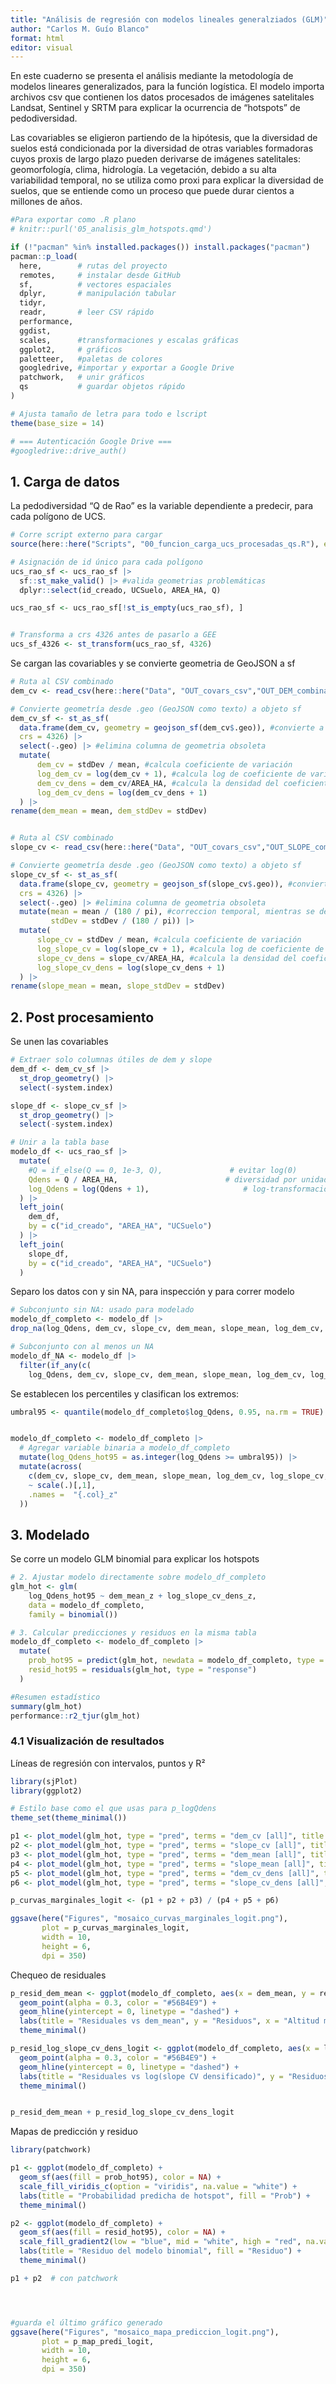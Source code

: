 ```yaml
---
title: "Análisis de regresión con modelos lineales generalziados (GLM)"
author: "Carlos M. Guío Blanco"
format: html
editor: visual
---
```


En este cuaderno se presenta el análisis mediante la metodología de modelos lineares generalizados, para la función logística. El modelo importa archivos csv que contienen los datos procesados de imágenes satelitales Landsat, Sentinel y SRTM para explicar la ocurrencia de “hotspots” de pedodiversidad.

Las covariables se eligieron partiendo de la hipótesis, que la diversidad de suelos está condicionada por la diversidad de otras variables formadoras cuyos proxis de largo plazo pueden derivarse de imágenes satelitales: geomorfología, clima, hidrología. La vegetación, debido a su alta variabilidad temporal, no se utiliza como proxi para explicar la diversidad de suelos, que se entiende como un proceso que puede durar cientos a millones de años.

```r
#Para exportar como .R plano
# knitr::purl('05_analisis_glm_hotspots.qmd')

if (!"pacman" %in% installed.packages()) install.packages("pacman")
pacman::p_load(
  here,        # rutas del proyecto
  remotes,     # instalar desde GitHub
  sf,          # vectores espaciales
  dplyr,       # manipulación tabular
  tidyr,
  readr,       # leer CSV rápido
  performance,
  ggdist,
  scales,      #transformaciones y escalas gráficas
  ggplot2,     # gráficos
  paletteer,   #paletas de colores
  googledrive, #importar y exportar a Google Drive
  patchwork,   # unir gráficos
  qs           # guardar objetos rápido
)

# Ajusta tamaño de letra para todo e lscript
theme(base_size = 14)

# === Autenticación Google Drive ===
#googledrive::drive_auth()
```

## 1. Carga de datos

La pedodiversidad "Q de Rao" es la variable dependiente a predecir, para cada polígono de UCS.

```r

# Corre script externo para cargar
source(here::here("Scripts", "00_funcion_carga_ucs_procesadas_qs.R"), encoding = "UTF-8")

# Asignación de id único para cada polígono
ucs_rao_sf <- ucs_rao_sf |> 
  sf::st_make_valid() |> #valida geometrias problemáticas
  dplyr::select(id_creado, UCSuelo, AREA_HA, Q) 

ucs_rao_sf <- ucs_rao_sf[!st_is_empty(ucs_rao_sf), ]


# Transforma a crs 4326 antes de pasarlo a GEE
ucs_sf_4326 <- st_transform(ucs_rao_sf, 4326)

```

Se cargan las covariables y se convierte geometria de GeoJSON a sf

```r

# Ruta al CSV combinado
dem_cv <- read_csv(here::here("Data", "OUT_covars_csv","OUT_DEM_combinado.csv" ))

# Convierte geometría desde .geo (GeoJSON como texto) a objeto sf
dem_cv_sf <- st_as_sf(
  data.frame(dem_cv, geometry = geojson_sf(dem_cv$.geo)), #convierte a sf
  crs = 4326) |>
  select(-.geo) |> #elimina columna de geometria obsoleta
  mutate(
      dem_cv = stdDev / mean, #calcula coeficiente de variación
      log_dem_cv = log(dem_cv + 1), #calcula log de coeficiente de variación
      dem_cv_dens = dem_cv/AREA_HA, #calcula la densidad del coeficiente de variación
      log_dem_cv_dens = log(dem_cv_dens + 1) 
  ) |>
rename(dem_mean = mean, dem_stdDev = stdDev)


# Ruta al CSV combinado
slope_cv <- read_csv(here::here("Data", "OUT_covars_csv","OUT_SLOPE_combinado.csv" ))

# Convierte geometría desde .geo (GeoJSON como texto) a objeto sf
slope_cv_sf <- st_as_sf(
  data.frame(slope_cv, geometry = geojson_sf(slope_cv$.geo)), #convierte a sf
  crs = 4326) |>
  select(-.geo) |> #elimina columna de geometria obsoleta
  mutate(mean = mean / (180 / pi), #correccion temporal, mientras se descarga lote
         stdDev = stdDev / (180 / pi)) |>
  mutate(
      slope_cv = stdDev / mean, #calcula coeficiente de variación
      log_slope_cv = log(slope_cv + 1), #calcula log de coeficiente de variación
      slope_cv_dens = slope_cv/AREA_HA, #calcula la densidad del coeficiente de variación
      log_slope_cv_dens = log(slope_cv_dens + 1) 
  ) |>
rename(slope_mean = mean, slope_stdDev = stdDev)


```

## 2. Post procesamiento

Se unen las covariables

```r

# Extraer solo columnas útiles de dem y slope
dem_df <- dem_cv_sf |> 
  st_drop_geometry() |>
  select(-system.index)

slope_df <- slope_cv_sf |> 
  st_drop_geometry() |>
  select(-system.index)

# Unir a la tabla base
modelo_df <- ucs_rao_sf |>
  mutate(
    #Q = if_else(Q == 0, 1e-3, Q),               # evitar log(0)
    Qdens = Q / AREA_HA,                        # diversidad por unidad de área
    log_Qdens = log(Qdens + 1),                     # log-transformación
  ) |>
  left_join(
    dem_df,
    by = c("id_creado", "AREA_HA", "UCSuelo")
  ) |>
  left_join(
    slope_df,
    by = c("id_creado", "AREA_HA", "UCSuelo")
  ) 


```

Separo los datos con y sin NA, para inspección y para correr modelo

```r

# Subconjunto sin NA: usado para modelado
modelo_df_completo <- modelo_df |> 
drop_na(log_Qdens, dem_cv, slope_cv, dem_mean, slope_mean, log_dem_cv, log_slope_cv, dem_cv_dens, slope_cv_dens)

# Subconjunto con al menos un NA
modelo_df_NA <- modelo_df |> 
  filter(if_any(c(
    log_Qdens, dem_cv, slope_cv, dem_mean, slope_mean, log_dem_cv, log_slope_cv, dem_cv_dens, slope_cv_dens), is.na))
```

Se establecen los percentiles y clasifican los extremos:

```r

umbral95 <- quantile(modelo_df_completo$log_Qdens, 0.95, na.rm = TRUE)


modelo_df_completo <- modelo_df_completo |>
  # Agregar variable binaria a modelo_df_completo
  mutate(log_Qdens_hot95 = as.integer(log_Qdens >= umbral95)) |>
  mutate(across(
    c(dem_cv, slope_cv, dem_mean, slope_mean, log_dem_cv, log_slope_cv, dem_cv_dens, slope_cv_dens, log_dem_cv_dens, log_slope_cv_dens),
    ~ scale(.)[,1],
    .names =  "{.col}_z" 
  ))

```

## 3. Modelado

Se corre un modelo GLM binomial para explicar los hotspots

```r

# 2. Ajustar modelo directamente sobre modelo_df_completo
glm_hot <- glm(
    log_Qdens_hot95 ~ dem_mean_z + log_slope_cv_dens_z, 
    data = modelo_df_completo,
    family = binomial())

# 3. Calcular predicciones y residuos en la misma tabla
modelo_df_completo <- modelo_df_completo |>
  mutate(
    prob_hot95 = predict(glm_hot, newdata = modelo_df_completo, type = "response"),
    resid_hot95 = residuals(glm_hot, type = "response")
  )

#Resumen estadístico
summary(glm_hot)
performance::r2_tjur(glm_hot)


```

### 4.1 Visualización de resultados

Líneas de regresión con intervalos, puntos y R²

```r


library(sjPlot)
library(ggplot2)

# Estilo base como el que usas para p_logQdens
theme_set(theme_minimal())

p1 <- plot_model(glm_hot, type = "pred", terms = "dem_cv [all]", title = NULL) + theme_minimal()
p2 <- plot_model(glm_hot, type = "pred", terms = "slope_cv [all]", title = NULL) + theme_minimal()
p3 <- plot_model(glm_hot, type = "pred", terms = "dem_mean [all]", title = NULL) + theme_minimal()
p4 <- plot_model(glm_hot, type = "pred", terms = "slope_mean [all]", title = NULL) + theme_minimal()
p5 <- plot_model(glm_hot, type = "pred", terms = "dem_cv_dens [all]", title = NULL) + theme_minimal()
p6 <- plot_model(glm_hot, type = "pred", terms = "slope_cv_dens [all]", title = NULL) + theme_minimal()

p_curvas_marginales_logit <- (p1 + p2 + p3) / (p4 + p5 + p6)

ggsave(here("Figures", "mosaico_curvas_marginales_logit.png"),
       plot = p_curvas_marginales_logit,
       width = 10,
       height = 6,
       dpi = 350)

```

Chequeo de residuales

```r

p_resid_dem_mean <- ggplot(modelo_df_completo, aes(x = dem_mean, y = resid_hot95)) +
  geom_point(alpha = 0.3, color = "#56B4E9") +
  geom_hline(yintercept = 0, linetype = "dashed") +
  labs(title = "Residuales vs dem_mean", y = "Residuos", x = "Altitud media") +
  theme_minimal()

p_resid_log_slope_cv_dens_logit <- ggplot(modelo_df_completo, aes(x = log_slope_cv_dens, y = resid_hot95)) +
  geom_point(alpha = 0.3, color = "#56B4E9") +
  geom_hline(yintercept = 0, linetype = "dashed") +
  labs(title = "Residuales vs log(slope CV densificado)", y = "Residuos", x = "log(slope CV densificado)") +
  theme_minimal()


p_resid_dem_mean + p_resid_log_slope_cv_dens_logit
```

Mapas de predicción y residuo

```r

library(patchwork)

p1 <- ggplot(modelo_df_completo) +
  geom_sf(aes(fill = prob_hot95), color = NA) +
  scale_fill_viridis_c(option = "viridis", na.value = "white") +
  labs(title = "Probabilidad predicha de hotspot", fill = "Prob") +
  theme_minimal()

p2 <- ggplot(modelo_df_completo) +
  geom_sf(aes(fill = resid_hot95), color = NA) +
  scale_fill_gradient2(low = "blue", mid = "white", high = "red", na.value = "white") +
  labs(title = "Residuo del modelo binomial", fill = "Residuo") +
  theme_minimal()

p1 + p2  # con patchwork




#guarda el último gráfico generado
ggsave(here("Figures", "mosaico_mapa_prediccion_logit.png"),
       plot = p_map_predi_logit,
       width = 10,
       height = 6,
       dpi = 350)
```
